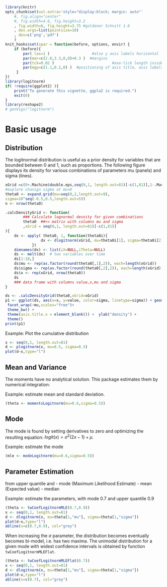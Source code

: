 <!--
%\VignetteEngine{knitr}
%\VignetteIndexEntry{Using logitnorm package)}
-->

```r
library(knitr)
opts_chunk$set(out.extra='style="display:block; margin: auto"'
    #, fig.align="center"
    #, fig.width=4.6, fig.height=3.2
    , fig.width=6, fig.height=3.75 #goldener Schnitt 1.6
    , dev.args=list(pointsize=10)
    , dev=c('png','pdf')
    )
knit_hooks$set(spar = function(before, options, envir) {
    if (before){
        par( las=1 )                   #also y axis labels horizontal
        par(mar=c(2.0,3.3,0,0)+0.3 )  #margins
        par(tck=0.02 )                          #axe-tick length inside plots             
        par(mgp=c(1.1,0.2,0) )  #positioning of axis title, axis labels, axis
     }
})
library(logitnorm) 
if( !require(ggplot2) ){
	print("To generate this vignette, ggplo2 is required.")
	exit(0)
}
library(reshape2)
# genVigs("logitnorm")
```

Basic usage
===============

Distribution
--------------

The logitnormal distribution is useful as a prior density for variables that are
bounded between 0 and 1, such as proportions. The following figure
displays its density for various combinations of parameters mu (panels) and
sigma (lines).


```r
xGrid =c(0+.Machine$double.eps,seq(0,1, length.out=81)[-c(1,81)],1-.Machine$double.eps)
#explore chanign sigma at mu=0 
theta0 <- expand.grid(mu=seq(0,2,length.out=9),
sigma=10^seq(-0.5,0.5,length.out=5)) 
n <- nrow(theta0)

.calcDensityGrid <- function(
		### Calculate lognormal desnity for given combinations
		theta0	##<< matrix with columns mu and sigma
		,xGrid = seq(0,1, length.out=81)[-c(1,81)]
){ 
	dx <- apply( theta0, 1, function(theta0i){
				dx <- dlogitnorm(xGrid, mu=theta0i[1], sigma=theta0i[2])
			})
	dimnames(dx) <- list(iX=NULL,iTheta=NULL)
	ds <- melt(dx)	# two variables over time
	ds[1:10,]
	ds$mu <- rep(as.factor(round(theta0[,1],2)), each=length(xGrid))
	ds$sigma <- rep(as.factor(round(theta0[,2],2)), each=length(xGrid))
	ds$x <- rep(xGrid, nrow(theta0))
	ds
	### data frame with columns value,x,mu and sigma 
}

ds <- .calcDensityGrid(theta0,xGrid=xGrid)
p1 <- ggplot(ds, aes(x=x, y=value, color=sigma, linetype=sigma)) + geom_line(size=1) +
 facet_wrap(~mu,scales="free")+
 theme_bw() +
 theme(axis.title.x = element_blank()) +  ylab("density") +
 theme()
print(p1)
```

Example: Plot the cumulative distribution
```r
x <- seq(0,1, length.out=81) 
d <- plogitnorm(x, mu=0.5, sigma=0.5)
plot(d~x,type="l")
```

Mean and Variance
------------------- 
The moments have no analytical solution. This package
estimates them by numerical integration:

Example: estimate mean and standard deviation.
```r
(theta <- momentsLogitnorm(mu=0.6,sigma=0.5))
```

Mode
----
The mode is found by setting derivatives to zero and optimizing
the resulting equation: $logit(x) = \sigma^2(2x-1)+\mu$.

Example: estimate the mode
```r
(mle <- modeLogitnorm(mu=0.6,sigma=0.5))
```
		
Parameter Estimation
-----------------------
from upper quantile and 
  - mode (Maximum Likelihood Estimate)
  - mean (Expected value)
  - median

Example: estimate the parameters, with mode 0.7 and upper quantile 0.9
```r
(theta <- twCoefLogitnormMLE(0.7,0.9))
x <- seq(0,1, length.out=81) 
d <- dlogitnorm(x, mu=theta[1,"mu"], sigma=theta[1,"sigma"])
plot(d~x,type="l")
abline(v=c(0.7,0.9), col="grey")
```

When increasing the $\sigma$ parameter, the distribution becomes
eventually becomes bi-model, i.e. has two maxima. The unimodal distribution for
a given mode with widest confidence intervals is obtained by
function `twCoefLogitnormMLEFlat`.

```r
(theta <- twCoefLogitnormMLEFlat(0.7))
x <- seq(0,1, length.out=81) 
d <- dlogitnorm(x, mu=theta[1,"mu"], sigma=theta[1,"sigma"])
plot(d~x,type="l")
abline(v=c(0.7), col="grey")
```


